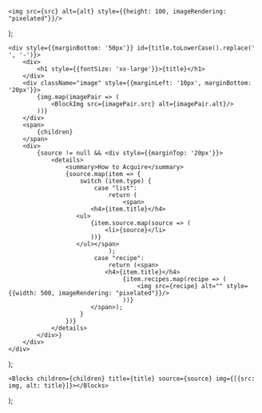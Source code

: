    <img src={src} alt={alt} style={{height: 100, imageRendering: "pixelated"}}/>
);

    <div style={{marginBottom: '50px'}} id={title.toLowerCase().replace(' ', '-')}>
        <div>
            <h1 style={{fontSize: 'xx-large'}}>{title}</h1>
        </div>
        <div className="image" style={{marginLeft: '10px', marginBottom: '20px'}}>
            {img.map(imagePair => (
                <BlockImg src={imagePair.src} alt={imagePair.alt}/>
            ))}
        </div>
        <span>
            {children}
        </span>
        <div>
            {source != null && <div style={{marginTop: '20px'}}>
                <details>
                    <summary>How to Acquire</summary>
                    {source.map(item => {
                        switch (item.type) {
                            case "list":
                                return (
                                    <span>
                           <h4>{item.title}</h4>
                       <ul>
                           {item.source.map(source => (
                               <li>{source}</li>
                           ))}
                       </ul></span>
                                );
                            case "recipe":
                                return (<span>
                               <h4>{item.title}</h4>
                                    {item.recipes.map(recipe => (
                                        <img src={recipe} alt="" style={{width: 500, imageRendering: "pixelated"}}/>
                                    ))}
                           </span>);
                        }
                    })}
                </details>
            </div>}
        </div>
    </div>
);

    <Blocks children={children} title={title} source={source} img={[{src: img, alt: title}]}></Blocks>
);